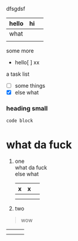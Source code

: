 dfsgdsf

| hello | hi  |     |
| ----- | --- | --- |
| what  |     |     |
|       |     |     |

some more

- hello\[ \] xx

a task list

- [ ] some things
- [x] else what

### heading small

```
code block
```

# what da fuck

1. one\
   what da fuck\
   else what

   | x   | x   |     |
   | --- | --- | --- |
   |     |     |     |
   |     |     |     |
2. two

> wow

|     |     |     |
| --- | --- | --- |
|     |     |     |
|     |     |     |
